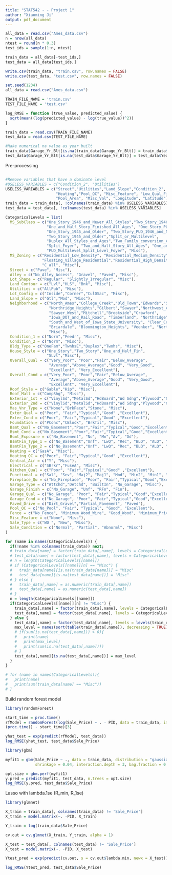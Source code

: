 ```yaml
---
title: "STAT542 - - Project 1"
author: "Xiaoming Ji"
output: pdf_document
---
```


```r
all_data = read.csv("Ames_data.csv")
n = nrow(all_data)
ntest = round(n * 0.3)
test_ids = sample(1:n, ntest)

train_data = all_data[-test_ids,]
test_data = all_data[test_ids,]

write.csv(train_data, "train.csv", row.names = FALSE)
write.csv(test_data, "test.csv", row.names = FALSE)
```


```r
set.seed(1234)
all_data = read.csv("Ames_data.csv")

TRAIN_FILE_NAME = 'train.csv'
TEST_FILE_NAME = 'test.csv'

log_RMSE = function (true_value, predicted_value) {
  sqrt(mean((log(predicted_value) - log(true_value))^2))
}

train_data = read.csv(TRAIN_FILE_NAME)
test_data = read.csv(TEST_FILE_NAME)

#Make numerical na value as year built
train_data$Garage_Yr_Blt[is.na(train_data$Garage_Yr_Blt)] = train_data$Year_Built[is.na(train_data$Garage_Yr_Blt)]
test_data$Garage_Yr_Blt[is.na(test_data$Garage_Yr_Blt)] = test_data$Year_Built[is.na(test_data$Garage_Yr_Blt)]
```

Pre-processing
```r

```


```r
#Remove variables that have a dominate level
#USELESS_VARIABLES = c("Condition_2", "Utilities")
USELESS_VARIABLES = c("Street","Utilities","Land_Slope","Condition_2", "Roof_Matl", 
                      "Heating","Pool_QC", "Misc_Feature", "Low_Qual_Fin_SF",
                      "Pool_Area", "Misc_Val", "Longitude", "Latitude")
train_data = train_data[, !colnames(train_data) %in% USELESS_VARIABLES]
test_data = test_data[, !colnames(test_data) %in% USELESS_VARIABLES]

CategoricalLevels = list(
  MS_SubClass = c("One_Story_1946_and_Newer_All_Styles","Two_Story_1946_and_Newer",
                  "One_and_Half_Story_Finished_All_Ages", "One_Story_PUD_1946_and_Newer",
                  "One_Story_1945_and_Older", "Two_Story_PUD_1946_and_Newer",
                  "Two_Story_1945_and_Older","Split_or_Multilevel",
                  "Duplex_All_Styles_and_Ages","Two_Family_conversion_All_Styles_and_Ages", 
                  "Split_Foyer", "Two_and_Half_Story_All_Ages", "One_and_Half_Story_Unfinished_All_Ages",
                  "PUD_Multilevel_Split_Level_Foyer", "Misc"),
  MS_Zoning = c("Residential_Low_Density", "Residential_Medium_Density", 
                "Floating_Village_Residential","Residential_High_Density",
                "C_all", "Misc"),
  Street = c("Pave", "Misc"),
  Alley = c("No_Alley_Access", "Gravel", "Paved", "Misc"),
  Lot_Shape = c("Regular", "Slightly_Irregular", "Misc"),
  Land_Contour = c("Lvl","HLS", "Bnk", "Misc"),
  Utilities = c("AllPub", "Misc"),
  Lot_Config = c("Inside","Corner","CulDSac", "Misc"),
  Land_Slope = c("Gtl","Mod", "Misc"),
  Neighborhood = c("North_Ames","College_Creek","Old_Town","Edwards","Somerset",
                   "Northridge_Heights","Gilbert","Sawyer","Northwest_Ames",
                   "Sawyer_West","Mitchell","Brookside","Crawford",
                   "Iowa_DOT_and_Rail_Road", "Timberland", "Northridge","Stone_Brook",
                   "South_and_West_of_Iowa_State_University", "Clear_Creek", "Meadow_Village",
                   "Briardale", "Bloomington_Heights", "Veenker", "Northpark_Villa", "Blueste",
                   "Misc"),
  Condition_1 = c("Norm","Feedr", "Misc"),
  Condition_2 = c("Norm", "Misc"),
  Bldg_Type = c("OneFam","TwnhsE","Duplex","Twnhs", "Misc"),
  House_Style = c("One_Story","Two_Story","One_and_Half_Fin", 
                  "SLvl","Misc"),
  Overall_Qual = c("Very_Poor", "Poor","Fair","Below_Average",
                   "Average","Above_Average","Good", "Very_Good", 
                   "Excellent", "Very_Excellent"),
  Overall_Cond = c("Very_Poor", "Poor","Fair","Below_Average",
                   "Average","Above_Average","Good", "Very_Good", 
                   "Excellent", "Very_Excellent"),
  Roof_Style = c("Gable","Hip", "Misc"),
  Roof_Matl = c("CompShg", "Misc"),
  Exterior_1st = c("VinylSd","MetalSd","HdBoard","Wd Sdng","Plywood","CemntBd", "Misc"),
  Exterior_2nd = c("VinylSd","MetalSd","HdBoard","Wd Sdng","Plywood","CmentBd", "Misc"),
  Mas_Vnr_Type = c("None","BrkFace","Stone", "Misc"),
  Exter_Qual = c("Poor", "Fair","Typical","Good" ,"Excellent"),
  Exter_Cond = c("Poor", "Fair","Typical","Good" ,"Excellent"),
  Foundation = c("PConc","CBlock", "BrkTil", "Misc"),
  Bsmt_Qual = c("No_Basement","Poor","Fair","Typical","Good","Excellent"),
  Bsmt_Cond = c("No_Basement","Poor","Fair","Typical","Good","Excellent"),
  Bsmt_Exposure = c("No_Basement", "No", "Mn","Av", "Gd"),
  BsmtFin_Type_1 = c("No_Basement","Unf", "LwQ", "Rec", "BLQ", "ALQ", "GLQ"),
  BsmtFin_Type_2 = c("No_Basement","Unf", "LwQ", "Rec", "BLQ", "ALQ", "GLQ"),
  Heating = c("GasA", "Misc"),
  Heating_QC = c("Poor", "Fair","Typical","Good" ,"Excellent"),
  Central_Air = c("Y", "Misc"),
  Electrical = c("SBrkr","FuseA", "Misc"),
  Kitchen_Qual = c("Poor", "Fair","Typical","Good" ,"Excellent"),
  Functional = c("Sal", "Sev", "Maj2", "Maj1", "Mod", "Min2", "Min1", "Typ"),
  Fireplace_Qu = c("No_Fireplace", "Poor", "Fair","Typical","Good","Excellent"),
  Garage_Type = c("Attchd","Detchd", "BuiltIn", "No_Garage", "Misc"),
  Garage_Finish = c("No_Garage", "Unf", "RFn", "Fin"),
  Garage_Qual = c("No_Garage", "Poor", "Fair","Typical","Good","Excellent"),
  Garage_Cond = c("No_Garage", "Poor", "Fair","Typical","Good","Excellent"),
  Paved_Drive = c("Dirt_Gravel","Partial_Pavement", "Paved"),
  Pool_QC = c("No_Pool", "Fair", "Typical", "Good", "Excellent"),
  Fence = c("No_Fence", "Minimum_Wood_Wire", "Good_Wood", "Minimum_Privacy", "Good_Privacy"),
  Misc_Feature = c("None", "Misc"),
  Sale_Type = c("WD ", "New", "Misc"),
  Sale_Condition = c("Normal", "Partial", "Abnorml", "Misc")
)

for (name in names(CategoricalLevels)) {
  if(!name %in% colnames(train_data)) next;
  # train_data[name] = factor(train_data[,name], levels = CategoricalLevels[[name]])
  # test_data[name] = factor(test_data[,name], levels = CategoricalLevels[[name]])
  # n = length(CategoricalLevels[[name]])
  # if (CategoricalLevels[[name]][n] == "Misc") {
  #   train_data[name][is.na(train_data[name])] = "Misc"
  #   test_data[name][is.na(test_data[name])] = "Misc"
  # } else {
  #   train_data[,name] = as.numeric(train_data[,name])
  #   test_data[,name] = as.numeric(test_data[,name])
  # }
  n = length(CategoricalLevels[[name]])
  if(CategoricalLevels[[name]][n] != "Misc") {
    train_data[,name] = factor(train_data[,name], levels = CategoricalLevels[[name]])
    test_data[,name] = factor(test_data[,name], levels = CategoricalLevels[[name]])
  } else {
    test_data[,name] = factor(test_data[,name], levels = levels(train_data[,name]))
    max_level = names(sort(table(train_data[,name]), decreasing = TRUE))[1]
    # if(sum(is.na(test_data[,name])) > 0){
    #   print(name)
    #   print(max_level)
    #   print(sum(is.na(test_data[,name])))
    # }
    test_data[,name][is.na(test_data[,name])] = max_level
  }
}
```

```r
# for (name in names(CategoricalLevels)){
#   print(name)
#   print(sum(train_data[name] == "Misc"))
# }
```


Build random forest model
```r
library(randomForest)

start_time = proc.time()
rfModel = randomForest(log(Sale_Price) ~ . - PID, data = train_data, importance = T, ntree=500); 
(proc.time() - start_time)[3]
```

```r
yhat_test = exp(predict(rfModel, test_data))
log_RMSE(yhat_test, test_data$Sale_Price)
```

```r
library(gbm)

myfit1 = gbm(Sale_Price ~ ., data = train_data, distribution = "gaussian", n.trees = 2000,
             shrinkage = 0.04, interaction.depth = 3, bag.fraction = 0.5, cv.folds = 5)

opt.size = gbm.perf(myfit1)
y.pred = predict(myfit1, test_data, n.trees = opt.size)
log_RMSE(y.pred, test_data$Sale_Price)
```

Lasso with lambda.1se (R_min, R_1se)
```r
library(glmnet)

X_train = train_data[, colnames(train_data) != 'Sale_Price']
X_train = model.matrix(~. -PID, X_train)

Y_train = log(train_data$Sale_Price)

cv.out = cv.glmnet(X_train, Y_train, alpha = 1)

X_test = test_data[, colnames(test_data) != 'Sale_Price']
X_test = model.matrix(~. -PID, X_test)

Ytest_pred = exp(predict(cv.out, s = cv.out$lambda.min, newx = X_test))

log_RMSE(Ytest_pred, test_data$Sale_Price)
```

